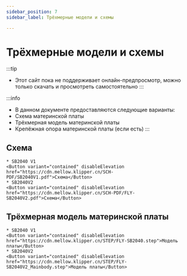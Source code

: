 ```yaml
---
sidebar_position: 7
sidebar_label: Трёхмерные модели и схемы

---
```





# Трёхмерные модели и схемы

:::tip
* Этот сайт пока не поддерживает онлайн-предпросмотр, можно только скачать и просмотреть самостоятельно
:::

:::info
* В данном документе предоставляются следующие варианты:
* Схема материнской платы
* Трёхмерная модель материнской платы
* Крепёжная опора материнской платы (если есть)
:::

## Схема
    * SB2040 V1
    <Button variant="contained" disableElevation href="https://cdn.mellow.klipper.cn/SCH-PDF/SB2040V1.pdf">Схема</Button>
    * SB2040V2
    <Button variant="contained" disableElevation href="https://cdn.mellow.klipper.cn/SCH-PDF/FLY-SB2040V2.pdf">Схема</Button>


## Трёхмерная модель материнской платы
    * SB2040 V1
    <Button variant="contained" disableElevation href="https://cdn.mellow.klipper.cn/STEP/FLY-SB2040.step">Модель платы</Button>
    * SB2040V2
    <Button variant="contained" disableElevation href="https://cdn.mellow.klipper.cn/STEP/FLY-SB2040V2_Mainbody.step">Модель платы</Button>